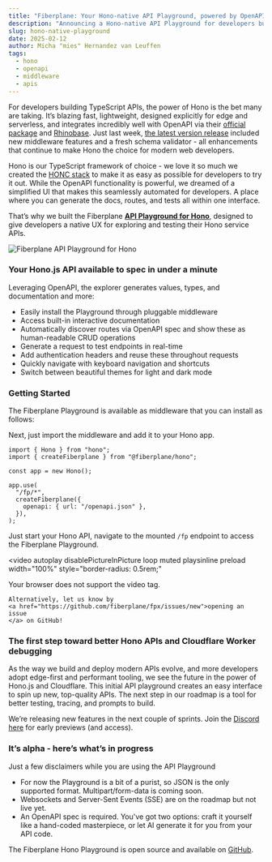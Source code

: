 ```yaml
---
title: "Fiberplane: Your Hono-native API Playground, powered by OpenAPI"
description: "Announcing a Hono-native API Playground for developers building TypeScript APIs."
slug: hono-native-playground
date: 2025-02-12
author: Micha "mies" Hernandez van Leuffen
tags:
  - hono
  - openapi
  - middleware
  - apis
---
```



For developers building TypeScript APIs, the power of Hono is the bet many are taking.
It’s blazing fast, lightweight, designed explicitly for edge and serverless, and integrates
incredibly well with OpenAPI via their [official package](https://hono.dev/examples/hono-openapi) and
[Rhinobase](https://github.com/rhinobase/hono-openapi).
Just last week, [the latest version release](https://github.com/honojs/hono/releases/tag/v4.7.0) included new
middleware features and a fresh schema validator - all enhancements that continue to make Hono
the choice for modern web developers.

Hono is our TypeScript framework of choice - we love it so much we created the [HONC stack](https://honc.dev/) to make
it as easy as possible for developers to try it out. While the OpenAPI functionality is powerful, we dreamed of a
simplified UI that makes this seamlessly automated for developers. A place where you can generate the docs, routes,
and tests all within one interface.

That’s why we built the Fiberplane [**API Playground for Hono**](https://github.com/fiberplane/fiberplane), designed to
give developers a native UX for exploring and testing their Hono service APIs.

![Fiberplane API Playground for Hono](@/assets/blog/2025-02-12-fiberplane-hono-api-playground.png)

### Your Hono.js API available to spec in under a minute

Leveraging OpenAPI, the explorer generates values, types, and documentation and more:

- Easily install the Playground through pluggable middleware
- Access built-in interactive documentation
- Automatically discover routes via OpenAPI spec and show these as human-readable CRUD operations
- Generate a request to test endpoints in real-time
- Add authentication headers and reuse these throughout requests
- Quickly navigate with keyboard navigation and shortcuts
- Switch between beautiful themes for light and dark mode

### Getting Started

The Fiberplane Playground is available as middleware that you can install as follows:

<PackageManagers pkg="@fiberplane/hono" />

Next, just import the middleware and add it to your Hono app.
```tsx
import { Hono } from "hono";
import { createFiberplane } from "@fiberplane/hono";

const app = new Hono();

app.use(
  "/fp/*",
  createFiberplane({
    openapi: { url: "/openapi.json" },
  }),
);
````

Just start your Hono API, navigate to the mounted `/fp` endpoint to access the Fiberplane Playground.

<video
  autoplay
  disablePictureInPicture
  loop
  muted
  playsinline
  preload
  width="100%"
  style="border-radius: 0.5rem;"
>
  <source src={playgroundVideo} type="video/mp4" />
  <p>
    Your browser does not support the video tag.

    Alternatively, let us know by
    <a href="https://github.com/fiberplane/fpx/issues/new">opening an issue
    </a> on GitHub!

  </p>
</video>

### The first step toward better Hono APIs and Cloudflare Worker debugging

As the way we build and deploy modern APIs evolve, and more developers adopt edge-first and performant tooling,
we see the future in the power of Hono.js and Cloudflare. This initial API playground creates an easy interface to spin up new,
top-quality APIs. The next step in our roadmap is a tool for better testing, tracing, and prompts to build.

We’re releasing new features in the next couple of sprints.
Join the [Discord here](https://discord.com/invite/cqdY6SpfVR) for early previews (and access).

### It’s alpha - here’s what’s in progress

Just a few disclaimers while you are using the API Playground
* For now the Playground is a bit of a purist, so JSON is the only supported format. Multipart/form-data is coming soon.
* Websockets and Server-Sent Events (SSE) are on the roadmap but not live yet.
* An OpenAPI spec is required. You've got two options: craft it yourself like a hand-coded masterpiece, or let AI generate it for you from your API code.

The Fiberplane Hono Playground is open source and available on [GitHub](https://github.com/fiberplane/fiberplane).
